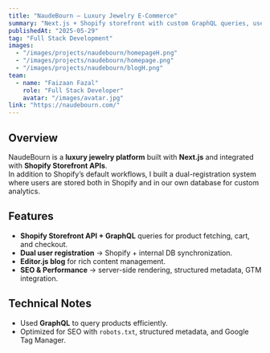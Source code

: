 ```yaml
---
title: "NaudeBourn – Luxury Jewelry E-Commerce"
summary: "Next.js + Shopify storefront with custom GraphQL queries, user registration, and integrated blog."
publishedAt: "2025-05-29"
tag: "Full Stack Development"
images:
  - "/images/projects/naudebourn/homepageH.png"
  - "/images/projects/naudebourn/homepage.png"
  - "/images/projects/naudebourn/blogH.png"
team:
  - name: "Faizaan Fazal"
    role: "Full Stack Developer"
    avatar: "/images/avatar.jpg"
link: "https://naudebourn.com/"
---
```


## Overview

NaudeBourn is a **luxury jewelry platform** built with **Next.js** and integrated with **Shopify Storefront APIs**.  
In addition to Shopify’s default workflows, I built a dual-registration system where users are stored both in Shopify and in our own database for custom analytics.

## Features

- **Shopify Storefront API + GraphQL** queries for product fetching, cart, and checkout.  
- **Dual user registration** → Shopify + internal DB synchronization.  
- **Editor.js blog** for rich content management.  
- **SEO & Performance** → server-side rendering, structured metadata, GTM integration.  

## Technical Notes

- Used **GraphQL** to query products efficiently.  
- Optimized for SEO with `robots.txt`, structured metadata, and Google Tag Manager.  
